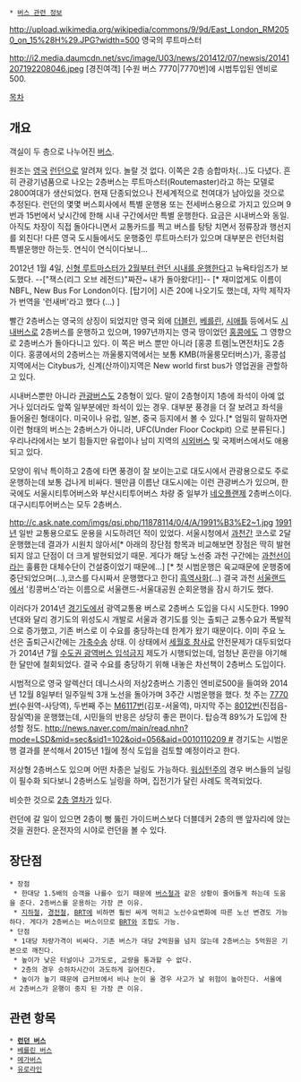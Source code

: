  * [[버스 관련 정보]]

http://upload.wikimedia.org/wikipedia/commons/9/9d/East_London_RM2050_on_15%28H%29.JPG?width=500
영국의 루트마스터

http://i2.media.daumcdn.net/svc/image/U03/news/201412/07/newsis/20141207192208046.jpeg
[경진여객] [수원 버스 7770|7770번]에 시범투입된 엔비로500.

{{{+1 二層버스 / Double Decker Bus}}}

[[목차]]
== 개요 ==
객실이 두 층으로 나누어진 [[버스]].

원조는 [[영국]] [[런던]]으로 알려져 있다. 놀랄 것 없다. 이쪽은 2층 승합마차(...)도 다녔다. 흔히 관광기념품으로 나오는 2층버스는 루트마스터(Routemaster)라고 하는 모델로 2800여대가 생산되었다. 현재 단종되었으나 전세계적으로 천여대가 남아있을 것으로 추정된다. 런던의 몇몇 버스회사에서 특별 운행용 또는 전세버스용으로 가지고 있으며 9번과 15번에서 낮시간에 한해 시내 구간에서만 특별 운행한다. 요금은 시내버스와 동일. 아직도 차장이 직접 돌아다니면서 교통카드를 찍고 버스를 탕탕 치면서 정류장과 행선지를 외친다! 다른 영국 도시들에서도 운행중인 루트마스터가 있으며 대부분은 런던처럼 특별운행만 하는듯. 연식이 연식이다보니...

2012년 1월 4일, [http://photo.media.daum.net/photogallery/foreign/world_0803/view.html?photoid=2892&newsid=20120104145619406&p=akn 신형 루트마스터가 2월부터 런던 시내를 운행한다]고 뉴욕타임즈가 보도했다. --["잭스(리그 오브 레전드)"짜잔~ 내가 돌아왔다!]]-- [* 재미없게도 이름이 NBFL, New Bus For London이다. [탑기어] 시즌 20에 나오기도 했는데, 자막 제작자가 번역을 '런새버'라고 했다 (...) ]

빨간 2층버스는 영국의 상징이 되었지만 영국 외에  [[더블린]], [[베를린]], [[시애틀]] 등에서도 [[시내버스]]로 2층버스를 운행하고 있으며, 1997년까지는 영국 땅이었던 [[홍콩]]에도 그 영향으로 2층버스가 돌아다니고 있다. 이 쪽은 버스 뿐만 아니라 [홍콩 트램|노면전차]도 2층이다. 홍콩에서의 2층버스는 까울룽지역에서는 보통 KMB(까울룽모터버스)가, 홍콩섬지역에서는 Citybus가, 신계(산까이)지역은 New world first bus가 영업권을 관할하고 있다.

시내버스뿐만 아니라 [[관광버스]]도 2층형이 있다. 말이 2층형이지 1층에 좌석이 아예 없거나 있더라도 앞쪽 일부분에만 좌석이 있는 경우. 대부분 풍경을 더 잘 보려고 좌석을 들어올린 형태이다. 미국이나 유럽, 일본, 중국 등지에서 볼 수 있다.[* 엄밀히 말하자면 이런 형태의 버스는 2층버스가 아니라, UFC(Under Floor Cockpit) 으로 분류된다.] 우리나라에서는 보기 힘들지만 유럽이나 남미 지역의 [[시외버스]] 및 국제버스에서도 애용되고 있다.

모양이 워낙 특이하고 2층에 타면 풍경이 잘 보이는고로 대도시에서 관광용으로도 주로 운행하는데 보통 겁나게 비싸다. 웬만큼 이름난 대도시에는 이런 관광버스가 있으며, 한국에도 서울시티투어버스와 부산시티투어버스 차량 중 일부가 [[네오플랜]]제 2층버스이다. 대구시티투어버스는 모두 2층버스.

http://c.ask.nate.com/imgs/qsi.php/11878114/0/4/A/1991%B3%E2~1.jpg
[[1991년]] 일반 교통용으로도 운용을 시도하려던 적이 있었다. 서울시청에서 [[과천]]간 코스로 2달 운행했는데 결과가 시원치 않아서[* 아래의 장단점 항목과 비교해보면 장점은 딱히 발현되지 않고 단점이 더 크게 발현되었기 때문. 게다가 해당 노선중 과천 구간에는 [[과천선]]이라는 훌륭한 대체수단이 건설중이었기 때문에...] [* 첫 시범운행은 육교때문에 운행중에 중단되었으며(...),코스를 다시짜서 운행했다고 한다] [[흑역사]]화(...) 결국 과천 [[서울랜드]]에서 '킹콩버스'라는 이름으로 서울랜드-서울대공원 순회운행을 잠시 하기도 했다.

이러다가 2014년 [[경기도]]에서 광역교통용 버스로 2층버스 도입을 다시 시도한다. 1990년대와 달리 경기도의 위성도시 개발로 서울과 경기도를 잇는 출퇴근 교통수요가 폭발적으로 증가했고, 기존 버스로 이 수요를 충당하는데 한계가 왔기 때문이다. 이미 주요 노선은 출퇴근시간에는 [[가축수송]] 상태. 이 상태에서 [[세월호 참사]]로 안전문제가 대두되었다가 2014년 7월 [[수도권 광역버스 입석금지]] 제도가 시행되었는데, 엄청난 혼란을 야기해 한 달만에 철회되었다. 결국 수요를 충당하기 위해 내놓은 차선책이 2층버스 도입이다. 

시범적으로 영국 알렉산더 데니스사의 저상2층버스 기종인 엔비로500을 들여와 2014년 12월 8일부터 일주일씩 3개 노선을 돌아가며 3주간 시범운행을 했다. 첫 주는 [[수원 버스 7770|7770번]](수원역-사당역), 두번째 주는 [[광역급행버스 M6117|M6117번]](김포-서울역), 마지막 주는 [[남양주 버스 8012|8012번]](진접읍-잠실역)을 운행했는데, 시민들의 반응은 상당히 좋은 편이다. 탑승객 89%가 도입에 찬성할 정도. [[http://news.naver.com/main/read.nhn?mode=LSD&mid=sec&sid1=102&oid=056&aid=0010110209 #]] 경기도는 시범운행 결과를 분석해서 2015년 1월에 정식 도입을 검토할 예정이라고 한다.

저상형 2층버스도 있으며 어떤 차종은 닐링도 가능하다. [[워싱턴]]주의 경우 버스들의 닐링이 필수화 되다보니 2층버스도 닐링을 하며, 집전기가 달린 사례도 목격되었다.

비슷한 것으로 [[2층 열차]]가 있다.

런던에 갈 일이 있으면 2층이 뻥 뚫린 가이드버스보다 더블데커 2층의 맨 앞자리에 앉는 것을 권한다. 운전자의 시야로 런던을 볼 수 있다.
== 장단점 ==
 * 장점
  * 한대당 1.5배의 승객을 나를수 있기 때문에 [[버스철]]과 같은 상황이 줄어들게 하는데 도움을 준다. 2층버스를 운용하는 가장 큰 이유.
  * [[지하철]], [[경전철]], [[BRT]]에 비하면 훨씬 싸게 먹히고 노선수요변화에 따른 노선 변경도 가능하다. 게다가 2층버스는 버스이므로 [[BRT]]와 조합도 가능.  
 * 단점
  * 1대당 차량가격이 비싸다. 기존 버스가 대당 2억원을 넘지 않는데 2층버스는 5억원은 기본으로 깨진다.
  * 높이가 낮은 터널이나 고가도로, 교량을 통과할 수 없다.
  * 2층의 경우 승하차시간이 과도하게 길어진다.
  * 높이가 높기 때문에 급커브에서 비나 눈이 올 경우 사고가 날 위험이 높아진다. 서울에서 2층버스가 운행이 중지 된 가장 큰 이유. 

== 관련 항목 ==
 * '''[[런던 버스]]'''
 * [[베를린 버스]]
 * [[메가버스]]
 * [[유로라인]]
